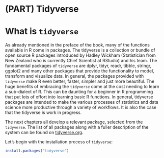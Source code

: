 # (PART) Tidyverse {-}

# What is `tidyverse` {#tidyverse}

As already mentioned in the preface of the book, many of the functions available in R come in packages. The tidyverse is a collection or bundle of open source R packages introduced by Hadley Wickham (Statistician from New Zealand who is currently Chief Scientist at RStudio) and his team. The fundamental packages of `tidyverse` are dplyr, tidyr, readr, tibble, stringr, ggplot2 and many other packages that provide the functionality to model, transform and visualize data. In general, the packages provided with `tidyverse` make R even better, faster, simpler and just more beautiful. The huge benefits of embracing the `tidyverse` come at the cost needing to learn a sub-dialect of R. This can be daunting for a beginner in R programming that put lots of effort into learning basic R functions. In general, tidyverse packages are intended to make the various processes of statistics and data science more productive through a variety of workflows. It is also the case that the tidyverse is work in progress. 

The next chapters all develop a relevant package, selected from the `tidyverse`. The list of all packages along with a fuller description of the system can be found on [tidyverse.org](https://www.tidyverse.org/).

Let's begin with the installation process of `tidyverse`:

```r
install.packages("tidyverse")
```
